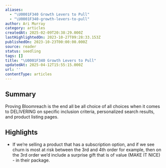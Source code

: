 ```yaml
---
aliases:
  - "\U0001F340 Growth Levers to Pull"
  - "\U0001F340-growth-levers-to-pull"
author: Ari Murray
category: articles
createdAt: 2025-02-09T20:38:29.000Z
lastHighlightedOn: 2023-10-27T09:28:33.153Z
publishedOn: 2023-10-23T00:00:00.000Z
source: reader
status: seedling
tags: []
title: "\U0001F340 Growth Levers to Pull"
updatedAt: 2025-04-12T15:55:15.000Z
url: ''
contentType: articles
---
```

## Summary

Proving Bloomreach is the end all be all choice of all choices when it comes to DELIVERING on specific inclusion criteria, personalized search results, and product listing pages.

## Highlights

- If we’re selling a product that has a subscription option, and if we see churn is most at risk between the 3rd and 4th order for example, then on the 3rd order we’d include a surprise gift that is of value (MAKE IT NICE) - in their package.
